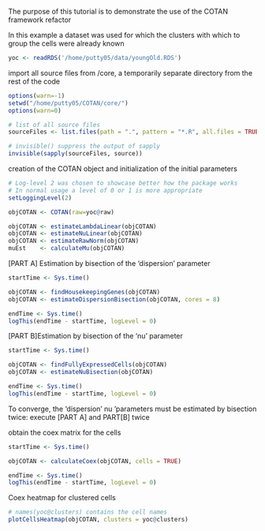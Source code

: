 The purpose of this tutorial is to demonstrate the use 
of the COTAN framework refactor

In this example a dataset was used for which the clusters with which to group 
the cells were already known
```r
yoc <- readRDS('/home/putty05/data/youngOld.RDS')
```

import all source files from /core, a temporarily separate directory 
from the rest of the code
```r
options(warn=-1)
setwd("/home/putty05/COTAN/core/")
options(warn=0)

# list of all source files
sourceFiles <- list.files(path = ".", pattern = "*.R", all.files = TRUE)

# invisible() suppress the output of sapply
invisible(sapply(sourceFiles, source)) 
```

creation of the COTAN object and initialization of the initial parameters
```r
# Log-level 2 was chosen to showcase better how the package works
# In normal usage a level of 0 or 1 is more appropriate 
setLoggingLevel(2)

objCOTAN <- COTAN(raw=yoc@raw)

objCOTAN <- estimateLambdaLinear(objCOTAN)
objCOTAN <- estimateNuLinear(objCOTAN) 
objCOTAN <- estimateRawNorm(objCOTAN)
muEst    <- calculateMu(objCOTAN)
```

[PART A] Estimation by bisection of the 'dispersion' parameter
```r
startTime <- Sys.time()

objCOTAN <- findHousekeepingGenes(objCOTAN)
objCOTAN <- estimateDispersionBisection(objCOTAN, cores = 8)

endTime <- Sys.time()
logThis(endTime - startTime, logLevel = 0)
```

[PART B]Estimation by bisection of the 'nu' parameter
```r
startTime <- Sys.time()

objCOTAN <- findFullyExpressedCells(objCOTAN)
objCOTAN <- estimateNuBisection(objCOTAN)

endTime <- Sys.time()
logThis(endTime - startTime, logLevel = 0)
```
To converge, the 'dispersion' nu 'parameters must be estimated by bisection 
twice: execute [PART A] and PART[B] twice

obtain the coex matrix for the cells
```r
startTime <- Sys.time()

objCOTAN <- calculateCoex(objCOTAN, cells = TRUE)

endTime <- Sys.time()
logThis(endTime - startTime, logLevel = 0)
```

Coex heatmap for clustered cells

```r
# names(yoc@clusters) contains the cell names
plotCellsHeatmap(objCOTAN, clusters = yoc@clusters)
```

